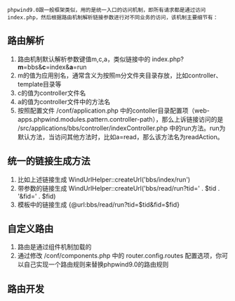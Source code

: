  phpwind9.0跟一般框架类似，用的是统一入口的访问机制，即所有请求都是通过访问index.php，然后根据路由机制解析链接参数进行对不同业务的访问，该机制主要细节有：
== 路由解析 ==
# 路由机制默认解析参数键值m,c,a，类似链接中的 index.php?'''m'''=bbs&'''c'''=index&'''a'''=run
# m的值为应用别名，通常含义为按照m分文件夹目录存放，比如controller、template目录等
# c的值为controller文件名
# a的值为controller文件中的方法名
# 按照配置文件 /conf/application.php 中的contoller目录配置项（web-apps.phpwind.modules.pattern.controller-path），那么上诉链接访问的是 /src/applications/bbs/controller/indexController.php 中的run方法。run为默认方法，当访问其他方法时，比如a=read，那么该方法名为readAction。

== 统一的链接生成方法 ==
# 比如上述链接生成 WindUrlHelper::createUrl('bbs/index/run')
# 带参数的链接生成 WindUrlHelper::createUrl('bbs/read/run?tid=' . $tid . '&fid=' . $fid)
# 模板中的链接生成 {@url:bbs/read/run?tid=$tid&fid=$fid}

== 自定义路由 ==
# 路由是通过组件机制加载的
# 通过修改 /conf/components.php 中的 router.config.routes 配置选项，你可以自己实现一个路由规则来替换phpwind9.0的路由规则

== 路由开发 ==
